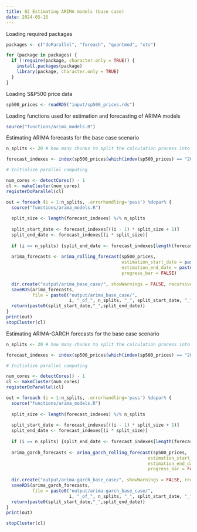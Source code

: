 ```yaml
---
title: 02 Estimating ARIMA models (base case)
date: 2024-05-16
---
```


Loading required packages

```r
packages <- c("doParallel", "foreach", "quantmod", "xts")

for (package in packages) {
  if (!require(package, character.only = TRUE)) {
    install.packages(package)
    library(package, character.only = TRUE)
  }
}
```

Loading S&P500 price data

```r
sp500_prices <- readRDS("input/sp500_prices.rds")
```

Loading functions used for estimation and forecasting of ARIMA models

```r
source("functions/arima_models.R")
```

Estimating ARIMA forecasts for the base case scenario

```r
n_splits <- 20 # how many chunks to split the calculation process into

forecast_indexes <- index(sp500_prices[which(index(sp500_prices) == "2005-12-20"):length(sp500_prices)]) # include dates for which we are making forecasts (so from 2005-12-20 to 2019-12-31)

# Initialize parallel computing

num_cores <- detectCores() - 1
cl <- makeCluster(num_cores)
registerDoParallel(cl)

out = foreach (i = 1:n_splits, .errorhandling='pass') %dopar% {
  source("functions/arima_models.R")
  
  split_size <- length(forecast_indexes) %/% n_splits
  
  split_start_date <- forecast_indexes[((i - 1) * split_size + 1)]
  split_end_date <- forecast_indexes[(i * split_size)]
  
  if (i == n_splits) {split_end_date <- forecast_indexes[length(forecast_indexes)]}
  
  arima_forecasts <- arima_rolling_forecast(sp500_prices,
                                            estimation_start_date = paste0(split_start_date),
                                            estimation_end_date = paste0(split_end_date),
                                            progress_bar = FALSE) 
  
  dir.create("output/arima_base_case/", showWarnings = FALSE, recursive = TRUE)
  saveRDS(arima_forecasts,
          file = paste0("output/arima_base_case/",
                        i, "_of_", n_splits, "_", split_start_date, "_", split_end_date ,".rds"))
  return(paste0(split_start_date,"_",split_end_date))
}
print(out)
stopCluster(cl)
```

Estimating ARIMA-GARCH forecasts for the base case scenario

```r
n_splits <- 20 # how many chunks to split the calculation process into

forecast_indexes <- index(sp500_prices[which(index(sp500_prices) == "2005-12-20"):length(sp500_prices)]) # include dates for which we are making forecasts (so from 2005-12-20 to 2019-12-31)

# Initialize parallel computing

num_cores <- detectCores() - 1
cl <- makeCluster(num_cores)
registerDoParallel(cl)

out = foreach (i = 1:n_splits, .errorhandling='pass') %dopar% {
  source("functions/arima_models.R")
  
  split_size <- length(forecast_indexes) %/% n_splits
  
  split_start_date <- forecast_indexes[((i - 1) * split_size + 1)]
  split_end_date <- forecast_indexes[(i * split_size)]
  
  if (i == n_splits) {split_end_date <- forecast_indexes[length(forecast_indexes)]}
  
  arima_garch_forecasts <- arima_garch_rolling_forecast(sp500_prices,
                                                      estimation_start_date = paste0(split_start_date), 
                                                      estimation_end_date = paste0(split_end_date),
                                                      progress_bar = FALSE)
  
  dir.create("output/arima-garch_base_case/", showWarnings = FALSE, recursive = TRUE)
  saveRDS(arima_garch_forecasts,
          file = paste0("output/arima-garch_base_case/",
                        i, "_of_", n_splits, "_", split_start_date, "_", split_end_date ,".rds"))
  return(paste0(split_start_date,"_",split_end_date))
}
print(out)

stopCluster(cl)
```